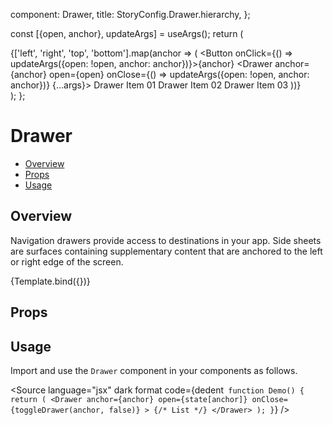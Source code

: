 
  component: Drawer,
  title: StoryConfig.Drawer.hierarchy,
};

<Meta title={meta.title} component={meta.component} />

  const [{open, anchor}, updateArgs] = useArgs();
  return (
    <div>
      {['left', 'right', 'top', 'bottom'].map(anchor => (
        <Fragment key={anchor}>
          <Button onClick={() => updateArgs({open: !open, anchor: anchor})}>{anchor}</Button>
          <Drawer anchor={anchor} open={open} onClose={() => updateArgs({open: !open, anchor: anchor})} {...args}>
            <List>
              <ListItem>
                <ListItemText>Drawer Item 01</ListItemText>
              </ListItem>
              <ListItem>
                <ListItemText>Drawer Item 02</ListItemText>
              </ListItem>
              <ListItem>
                <ListItemText>Drawer Item 03</ListItemText>
              </ListItem>
            </List>
          </Drawer>
        </Fragment>
      ))}
    </div>
  );
};

# Drawer

- [Overview](#overview)
- [Props](#props)
- [Usage](#usage)

## Overview

Navigation drawers provide access to destinations in your app. Side sheets are surfaces containing supplementary content
that are anchored to the left or right edge of the screen.

<Canvas>
  <Story
    name="Overview"
    parameters={{
      docs: {inlineStories: false, iframeHeight: 476},
    }}
  >
    {Template.bind({})}
  </Story>
</Canvas>

## Props

<ArgsTable story="Overview" />

## Usage

Import and use the `Drawer` component in your components as follows.

<Source
  language="jsx"
  dark
  format
  code={dedent`
function Demo() {
  return (
    <Drawer
      anchor={anchor}
      open={state[anchor]}
      onClose={toggleDrawer(anchor, false)}
    >
      {/* List */}
    </Drawer>
  );
}`}
/>
